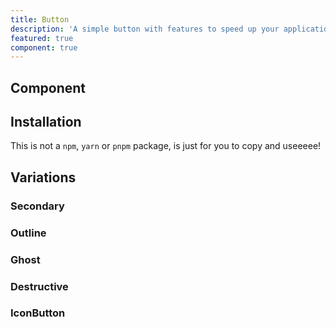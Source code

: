 ```yaml
---
title: Button
description: 'A simple button with features to speed up your application.'
featured: true
component: true
---
```


## Component

<ComponentExample src='/components/examples/buttons/button-example.tsx'>
  <ButtonExample />
</ComponentExample>

## Installation

This is not a `npm`, `yarn` or `pnpm` package, is just for you to copy and useeeee!

<ComponentSource src='/components/primitives/button.tsx' />

## Variations

### Secondary

<ComponentExample src='/components/examples/buttons/secondary-example.tsx'>
  <SecondaryExample />
</ComponentExample>

### Outline

<ComponentExample src='/components/examples/buttons/outline-example.tsx'>
  <OutlineExample />
</ComponentExample>

### Ghost

<ComponentExample src='/components/examples/buttons/ghost-example.tsx'>
  <GhostExample />
</ComponentExample>

### Destructive

<ComponentExample src='/components/examples/buttons/destructive-example.tsx'>
  <DestructiveExample />
</ComponentExample>

### IconButton

<ComponentExample src='/components/examples/buttons/icon-example.tsx'>
  <IconButtonExample />
</ComponentExample>
